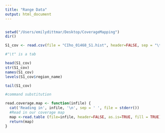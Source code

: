 ```yaml
---
title: "Range Data"
output: html_document
---
```


```r

```



```r
setwd("/Users/emilydittmar/Desktop/CoverageMapping")
dir()

S1_cov <- read.csv(file = "CIho_01468_S1.hist", header=FALSE, sep = "\t", col.names = c("region_name", "start", "end", "depth", "num_bases_at_depth", "size", "Percent_at_depth"), fill = TRUE)

#"\t" is a tab

head(S1_cov)
str(S1_cov)
names(S1_cov)
levels(S1_cov$region_name)

tail(S1_cov)

#command substitution
```


```r

read.coverage.map <- function(infile) {
  cat('Reading in', infile, '\n', sep = ' ', file = stderr())
  #Read in our coverage map
  map <-read.table (file=infile, header=FALSE, as.is=TRUE, fill = TRUE)
  return(map)
}



```



